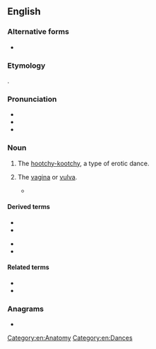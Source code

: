 ==English==

===Alternative forms===
* {{l|en|cootch}}

===Etymology===
{{clipping|en|coochie}}.

===Pronunciation===
* {{IPA|/kuːtʃ/|lang=en}}
* {{audio|En-au-cooch.ogg|Audio (AU)|lang=en}}
* {{rhymes|uːtʃ|lang=en}}

===Noun===
{{en-noun|es}}

# {{lb|en|US|obsolete}} The [[hootchy-kootchy]], a type of erotic dance.
# {{lb|en|chiefly US|slang}} The [[vagina]] or [[vulva]].
#* {{quote-video|lang=en|title=Stupid Spoiled Whore Video Playset|series=South Park|season=8|number=12|writer=Trey Parker|network=Comedy Central|year=2004|passage=Stupid Spoiled Whore Video Playset: show the whole world what a slut you are!<br />Stupid Spoiled Whore Video Playset: let everyone see your '''cooch'''!}}

====Derived terms====
{{der-top}}
* {{l|en|cooch dance}}
* {{l|en|cooch dancer}}
{{der-mid}}
* {{l|en|cooch dancing}}
* {{l|en|cooch show}}
{{der-bottom}}

====Related terms====
* {{l|en|coochie}}
* {{l|en|hootchy-kootchy}}

===Anagrams===
* {{anagrams|en|a=cchoo|choco|hocco}}

[[Category:en:Anatomy]]
[[Category:en:Dances]]